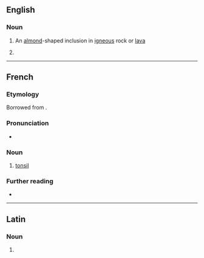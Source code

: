 ==English==

===Noun===
{{en-noun}}

# {{lb|en|geology}} An [[almond]]-shaped inclusion in [[igneous]] rock or [[lava]]
# {{misspelling of|amygdala|lang=en}}

----

==French==

===Etymology===
Borrowed from {{etyl|la|fr}} {{m|la|amygdala||almond}}.

===Pronunciation===
* {{fr-IPA|amydale|amygdale}}

===Noun===
{{fr-noun|f}}

# {{lb|fr|anatomy}} [[tonsil]]

===Further reading===
* {{R:TLFi}}

----

==Latin==

===Noun===
{{la-noun-form|amygdale}}

# {{inflection of|amygdalus||voc|s|lang=la}}